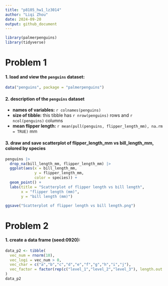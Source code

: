 ```yaml
---
title: "p8105_hw1_lz3014"
author: "Liqi Zhou"
date: 2024-09-20
output: github_document
---
```


```r
library(palmerpenguins)
library(tidyverse)
```

# Problem 1
#### 1. load and view the `penguins` dataset:
```r
data("penguins", package = "palmerpenguins")
```


#### 2. description of the `penguins` dataset
- **names of variables:** `r colnames(penguins)`  
- **size of tibble:** this tibble has `r nrow(penguins)` rows and `r ncol(penguins)` columns  
- **mean flipper length:** `r mean(pull(penguins, flipper_length_mm), na.rm = TRUE)` mm  


#### 3. draw and save scatterplot of flipper_length_mm vs bill_length_mm, colored by species
```r
penguins |>
  drop_na(bill_length_mm, flipper_length_mm) |>
  ggplot(aes(x = bill_length_mm, 
             y = flipper_length_mm, 
             color = species)) + 
  geom_point() + 
  labs(title = "Scatterplot of flipper length vs bill length", 
       x = "flipper length (mm)", 
       y = "bill length (mm)")

ggsave("Scatterplot of flipper length vs bill length.png")
```


# Problem 2
#### 1. create a data frame (seed:0920):
```r
data_p2 <- tibble(
  vec_num = rnorm(10),
  vec_logi = vec_num > 0,
  vec_char = c("a","b","c","d","e","f","g","h","i","j"),
  vec_factor = factor(rep(c("level_1","level_2","level_3"), length.out = 10))
)
data_p2
```